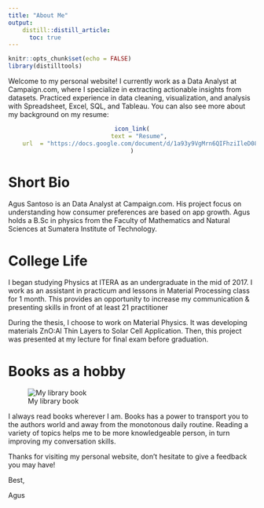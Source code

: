 ```yaml
---
title: "About Me"
output:
    distill::distill_article:
      toc: true
---
```


```r
knitr::opts_chunk$set(echo = FALSE)
library(distilltools)
```

Welcome to my personal website! I currently work as a Data Analyst at Campaign.com, where I specialize in extracting actionable insights from datasets. Practiced experience in data cleaning, visualization, and analysis with Spreadsheet, Excel, SQL, and Tableau. You can also see more about my background on my resume:

<center>
```r
icon_link(
    text = "Resume",
    url  = "https://docs.google.com/document/d/1a93y9VgMrn6QIFhziIleD08C7wTGVe8AU0LndxzohI8/edit?usp=sharing"
)
```
</center>


# Short Bio
Agus Santoso is an Data Analyst at Campaign.com. His project focus on understanding how consumer preferences are based on app growth. Agus holds a B.Sc in physics from the Faculty of Mathematics and Natural Sciences at Sumatera Institute of Technology.


# College Life

I began studying Physics at ITERA as an undergraduate in the mid of 2017. I work as an assistant in practicum and lessons in Material Processing class for 1 month. This provides an opportunity to increase my communication & presenting skills in front of at least 21 practitioner 

During the thesis, I choose to work on Material Physics. It was developing materials ZnO:Al Thin Layers to Solar Cell Application. Then, this project was presented at my lecture for final exam before graduation. 


# Books as a hobby
![My library book](images/read_book.jpg){width=auto .external}

I always read books wherever I am. Books has a power to transport you to the authors world and away from the monotonous daily routine. Reading a variety of topics helps me to be more knowledgeable person, in turn improving my conversation skills.

Thanks for visiting my personal website, don't hesitate to give a feedback you may have!

Best,

Agus